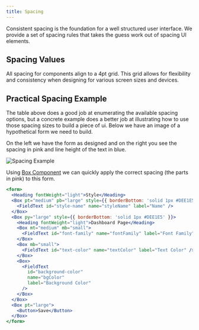 ```yaml
---
title: Spacing
---
```



Consistent spacing is the foundation for a well structured user interface. We provide a set of spacing rules that takes the guess work out of spacing UI elements.

## Spacing Values

All spacing for components align to a 4pt grid. This grid allows for flexibility and consistency when designing for various screen sizes and devices.

<SpacingOptionsTable />

## Practical Spacing Example

The table above does a good job at enumerating the available spacing options, but a concrete example does a better job at illustrating how to use those spacing sizes to build a piece of ui. Below we have an image of a hypothetical form we need to build.

On the left we have the form as designed and on the right you see the spacing in pink and line height of the text in blue.

![Spacing Example](./spacing-form-example.png)

Using [Box Component](/#!/Box) we can quickly apply the correct spacing (the parts in pink) to this form.

```jsx
<form>
  <Heading fontWeight="light">Style</Heading>
  <Box pt="medium" pb="large" style={{ borderBottom: 'solid 1px #DEE1E5' }}>
    <FieldText id="style-name" name="styleName" label="Name" />
  </Box>
  <Box py="large" style={{ borderBottom: 'solid 1px #DEE1E5' }}>
    <Heading fontWeight="light">Dashboard Page</Heading>
    <Box mt="medium" mb="small">
      <FieldText id="font-family" name="fontFamily" label="Font Family" />
    </Box>
    <Box mb="small">
      <FieldText id="text-color" name="textColor" label="Text Color" />
    </Box>
    <Box>
      <FieldText
        id="background-color"
        name="bgColor"
        label="Background Color"
      />
    </Box>
  </Box>
  <Box pt="large">
    <Button>Save</Button>
  </Box>
</form>
```
